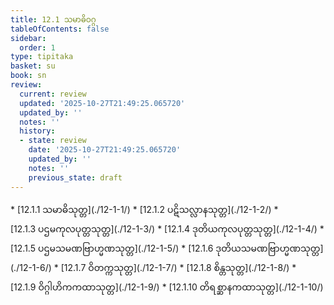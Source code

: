 ```yaml
---
title: 12.1 သမာဓိဝဂ္ဂ
tableOfContents: false
sidebar:
  order: 1
type: tipitaka
basket: su
book: sn
review:
  current: review
  updated: '2025-10-27T21:49:25.065720'
  updated_by: ''
  notes: ''
  history:
  - state: review
    date: '2025-10-27T21:49:25.065720'
    updated_by: ''
    notes: ''
    previous_state: draft
---
```



<ReviewStatus review={frontmatter.review} showDetails={true} />

<HypothesisAnnotation frontmatter={frontmatter} />

<DynamicBreadcrumb />



<TableOfContents book="sn" section="12.1">
* [12.1.1 သမာဓိသုတ္တ](./12-1-1/)
* [12.1.2 ပဋိသလ္လာနသုတ္တ](./12-1-2/)
* [12.1.3 ပဌမကုလပုတ္တသုတ္တ](./12-1-3/)
* [12.1.4 ဒုတိယကုလပုတ္တသုတ္တ](./12-1-4/)
* [12.1.5 ပဌမသမဏဗြာဟ္မဏသုတ္တ](./12-1-5/)
* [12.1.6 ဒုတိယသမဏဗြာဟ္မဏသုတ္တ](./12-1-6/)
* [12.1.7 ဝိတက္ကသုတ္တ](./12-1-7/)
* [12.1.8 စိန္တသုတ္တ](./12-1-8/)
* [12.1.9 ဝိဂ္ဂါဟိကကထာသုတ္တ](./12-1-9/)
* [12.1.10 တိရစ္ဆာနကထာသုတ္တ](./12-1-10/)
</TableOfContents>
